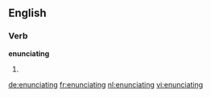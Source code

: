 ==English==

===Verb===
'''enunciating'''

# {{present participle of|enunciate}}

[[de:enunciating]]
[[fr:enunciating]]
[[nl:enunciating]]
[[vi:enunciating]]